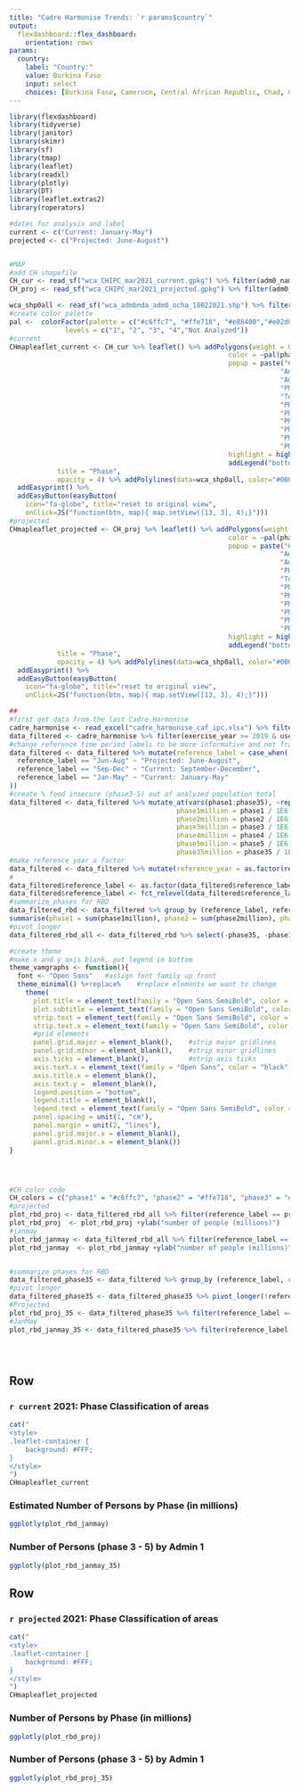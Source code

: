 ```yaml
---
title: "Cadre Harmonise Trends: `r params$country`"
output: 
  flexdashboard::flex_dashboard:
    orientation: rows
params: 
  country:
    label: "Country:"
    value: Burkina Faso
    input: select
    choices: [Burkina Faso, Cameroon, Central African Republic, Chad, Cote d'Ivoire, Gambia, Ghana, Guinea, Guinea-Bissau, Liberia, Mali, Mauritania, Niger, Nigeria, Senegal, Sierra Leone, Togo]
---
```


```r
library(flexdashboard)
library(tidyverse)
library(janitor)
library(skimr)
library(sf)
library(tmap)
library(leaflet)
library(readxl)
library(plotly)
library(DT)
library(leaflet.extras2)
library(roperators)

#dates for analysis and label
current <- c("Current: January-May")
projected <- c("Projected: June-August")


#MAP
#add CH shapefile
CH_cur <- read_sf("wca_CHIPC_mar2021_current.gpkg") %>% filter(adm0_name==params$country)
CH_proj <- read_sf("wca_CHIPC_mar2021_projected.gpkg") %>% filter(adm0_name==params$country)

wca_shp0all <- read_sf("wca_admbnda_adm0_ocha_18022021.shp") %>% filter(admin0Name==params$country)
#create color palette
pal <-  colorFactor(palette = c("#c6ffc7", "#ffe718", "#e88400","#e02d00","#E1E1E1"), 
              levels = c("1", "2", "3", "4","Not Analyzed"))
#current
CHmapleaflet_current <- CH_cur %>% leaflet() %>% addPolygons(weight = 0.25, fillOpacity = 0.75,
                                                       color = ~pal(phase_class),
                                                       popup = paste("Country:", CH_cur$adm0_name, "<br>",
                                                                    "Admin1:", CH_cur$adm1_name, "<br>",
                                                                    "Admin2:", CH_cur$adm2_name, "<br>",
                                                                    "Phase:", CH_cur$phase_class, "<br>",
                                                                    "Total Population:", CH_cur$population, "<br>",
                                                                    "Phase 1 Population:", CH_cur$phase1, "<br>",
                                                                    "Phase 2 Population:", CH_cur$phase2, "<br>",
                                                                    "Phase 3 Population:", CH_cur$phase3, "<br>",
                                                                    "Phase 4 Population:", CH_cur$phase4, "<br>",
                                                                    "Phase 5 Population:", CH_cur$phase5, "<br>",
                                                                    "Phase 3-5 Population:", CH_cur$phase35, "<br>"),
                                                       highlight = highlightOptions(weight = 3, color = "black", bringToFront = FALSE)) %>% 
                                                       addLegend("bottomleft", pal = pal, values = ~phase_class,
            title = "Phase",
            opacity = 4) %>% addPolylines(data=wca_shp0all, color="#000000", weight=2.5) %>%
  addEasyprint() %>% 
  addEasyButton(easyButton(
    icon="fa-globe", title="reset to original view",
    onClick=JS("function(btn, map){ map.setView([13, 3], 4);}")))
#projected
CHmapleaflet_projected <- CH_proj %>% leaflet() %>% addPolygons(weight = 0.25, fillOpacity = 0.75,
                                                       color = ~pal(phase_class),
                                                       popup = paste("Country:", CH_proj$adm0_name, "<br>",
                                                                    "Admin1:", CH_proj$adm1_name, "<br>",
                                                                    "Admin2:", CH_proj$adm2_name, "<br>",
                                                                    "Phase:", CH_proj$phase_class, "<br>",
                                                                    "Total Population:", CH_proj$population, "<br>",
                                                                    "Phase 1 Population:", CH_proj$phase1, "<br>",
                                                                    "Phase 2 Population:", CH_proj$phase2, "<br>",
                                                                    "Phase 3 Population:", CH_proj$phase3, "<br>",
                                                                    "Phase 4 Population:", CH_proj$phase4, "<br>",
                                                                    "Phase 5 Population:", CH_proj$phase5, "<br>",
                                                                    "Phase 3-5 Population:", CH_proj$phase35, "<br>"),
                                                       highlight = highlightOptions(weight = 3, color = "black", bringToFront = F)) %>% 
                                                       addLegend("bottomleft", pal = pal, values = ~phase_class,
            title = "Phase",
            opacity = 4) %>% addPolylines(data=wca_shp0all, color="#000000", weight=2.5) %>%
  addEasyprint() %>% 
  addEasyButton(easyButton(
    icon="fa-globe", title="reset to original view",
    onClick=JS("function(btn, map){ map.setView([13, 3], 4);}")))

##
#first get data from the last Cadre Harmonise
cadre_harmonise <- read_excel("cadre_harmonise_caf_ipc.xlsx") %>% filter(adm0_name==params$country)
data_filtered <- cadre_harmonise %>% filter(exercise_year >= 2019 & usethisperiod == "Y")
#change reference time period labels to be more informative and not franglais
data_filtered <- data_filtered %>% mutate(reference_label = case_when(
  reference_label == "Jun-Aug" ~ "Projected: June-August",
  reference_label == "Sep-Dec" ~ "Current: September-December",
  reference_label == "Jan-May" ~ "Current: January-May"
))
#create % food insecure (phase3-5) out of analyzed population total
data_filtered <- data_filtered %>% mutate_at(vars(phase1:phase35), ~replace_na(., 0)) %>% mutate(perc35 = round((phase35 / population)*100,1),
                                          phase1million = phase1 / 1E6,
                                          phase2million = phase2 / 1E6,
                                          phase3million = phase3 / 1E6,
                                          phase4million = phase4 / 1E6,
                                          phase5million = phase5 / 1E6,
                                          phase35million = phase35 / 1E6) 
#make reference year a factor
data_filtered <- data_filtered %>% mutate(reference_year = as.factor(reference_year))
#
data_filtered$reference_label <- as.factor(data_filtered$reference_label)
data_filtered$reference_label <- fct_relevel(data_filtered$reference_label, "Current: January-May", "Projected: June-August", "Current: September-December")
#summarize phases for RBD 
data_filtered_rbd <- data_filtered %>% group_by (reference_label, reference_year) %>% 
summarise(phase1 = sum(phase1million), phase2 = sum(phase2million), phase3 = sum(phase3million), phase4 = sum(phase4million), phase5 = sum(phase5million), phase35 = sum(phase35million)) %>% ungroup()
#pivot longer
data_filtered_rbd_all <- data_filtered_rbd %>% select(-phase35, -phase1) %>% pivot_longer(!reference_label:reference_year, names_to = "phase", values_to = "millions")

#create theme
#make x and y axis blank, put legend in bottom
theme_vamgraphs <- function(){ 
  font <- "Open Sans"   #assign font family up front
  theme_minimal() %+replace%    #replace elements we want to change
    theme(
      plot.title = element_text(family = "Open Sans SemiBold", color = "black", hjust = 0.5, size = 18, margin=margin(0,0,5,0)),
      plot.subtitle = element_text(family = "Open Sans SemiBold", color = "black", hjust = 0.5, size = 12, margin=margin(0,0,30,0)),
      strip.text = element_text(family = "Open Sans SemiBold", color = "black",  size = 10, margin=margin(0,0,30,0)),
      strip.text.x = element_text(family = "Open Sans SemiBold", color = "black",  size = 10, margin=margin(0,0,30,0)),
      #grid elements
      panel.grid.major = element_blank(),    #strip major gridlines
      panel.grid.minor = element_blank(),    #strip minor gridlines
      axis.ticks = element_blank(),          #strip axis ticks
      axis.text.x = element_text(family = "Open Sans", color = "black", size = 8, angle = 90),
      axis.title.x = element_blank(),
      axis.text.y =  element_blank(),
      legend.position = "bottom",
      legend.title = element_blank(),
      legend.text = element_text(family = "Open Sans SemiBold", color = "black", size = 8),
      panel.spacing = unit(1, "cm"),
      panel.margin = unit(2, "lines"),
      panel.grid.major.x = element_blank(),
      panel.grid.minor.x = element_blank())
}




#CH color code
CH_colors = c("phase1" = "#c6ffc7", "phase2" = "#ffe718", "phase3" = "#e88400", "phase4" = "#e02d00", "phase5" = "#5e0803")
#projected
plot_rbd_proj <- data_filtered_rbd_all %>% filter(reference_label == projected) %>% ggplot(aes(x = reference_year, y = millions, fill = phase)) +geom_bar(stat = "identity") +scale_fill_manual(values = CH_colors) +theme_vamgraphs() 
plot_rbd_proj  <- plot_rbd_proj +ylab("number of people (millions)")  
#janmay
plot_rbd_janmay <- data_filtered_rbd_all %>% filter(reference_label == current) %>% ggplot(aes(x = reference_year, y = millions, fill = phase)) +geom_bar(stat = "identity")  +scale_fill_manual(values = CH_colors) +theme_vamgraphs()  
plot_rbd_janmay  <- plot_rbd_janmay +ylab("number of people (millions)")  


#summarize phases for RBD 
data_filtered_phase35 <- data_filtered %>% group_by (reference_label, reference_year, adm0_name, adm1_name) %>% summarise(phase35 = sum(phase35)) %>% ungroup()
#pivot longer
data_filtered_phase35 <- data_filtered_phase35 %>% pivot_longer(!reference_label:adm1_name, names_to = "phase", values_to = "phase35")
#Projected
plot_rbd_proj_35 <- data_filtered_phase35 %>% filter(reference_label == projected) %>% ggplot(aes(x = reference_year, y = phase35, group = adm1_name, color=adm1_name)) +geom_line() +theme_vamgraphs()  
#JanMay
plot_rbd_janmay_35 <- data_filtered_phase35 %>% filter(reference_label == current) %>% ggplot(aes(x = reference_year, y = phase35, group = adm1_name, color=adm1_name)) +geom_line() +theme_vamgraphs()  





```


Row
-------------------------------------
    
### `r current` 2021: Phase Classification of areas
    

```r
cat("
<style>
.leaflet-container {
    background: #FFF;
}
</style>
")
CHmapleaflet_current
```
 
### Estimated Number of Persons by Phase (in millions)
    
```r
ggplotly(plot_rbd_janmay)
``` 

### Number of Persons (phase 3 - 5) by Admin 1
    
```r
ggplotly(plot_rbd_janmay_35)
``` 

Row
-------------------------------------
    
### `r projected` 2021: Phase Classification of areas
    

```r
cat("
<style>
.leaflet-container {
    background: #FFF;
}
</style>
")
CHmapleaflet_projected
```
    
### Number of Persons by Phase (in millions)

```r
ggplotly(plot_rbd_proj)
```

### Number of Persons (phase 3 - 5) by Admin 1 

```r
ggplotly(plot_rbd_proj_35)
```
